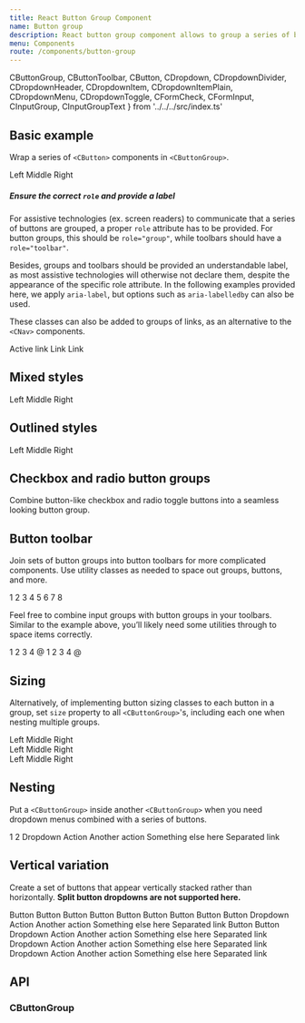 ```yaml
---
title: React Button Group Component
name: Button group
description: React button group component allows to group a series of buttons and power them with JavaScript.
menu: Components
route: /components/button-group
---
```


  CButtonGroup,
  CButtonToolbar,
  CButton,
  CDropdown,
  CDropdownDivider,
  CDropdownHeader,
  CDropdownItem,
  CDropdownItemPlain,
  CDropdownMenu,
  CDropdownToggle,
  CFormCheck,
  CFormInput,
  CInputGroup,
  CInputGroupText
} from '../../../src/index.ts'

## Basic example

Wrap a series of `<CButton>` components in `<CButtonGroup>`. 

<Playground>
  <CButtonGroup role="group" aria-label="Basic example">
    <CButton color="primary">Left</CButton>
    <CButton color="primary">Middle</CButton>
    <CButton color="primary">Right</CButton>
  </CButtonGroup>
</Playground>

##### Ensure the correct `role` and provide a label

For assistive technologies (ex. screen readers) to communicate that a series of buttons are grouped, a proper `role` attribute has to be provided. For button groups, this should be `role="group"`, while toolbars should have a `role="toolbar"`.

Besides, groups and toolbars should be provided an understandable label, as most assistive technologies will otherwise not declare them, despite the appearance of the specific role attribute. In the following examples provided here, we apply `aria-label`, but options such as `aria-labelledby` can also be used.

These classes can also be added to groups of links, as an alternative to the `<CNav>` components.

<Playground>
  <CButtonGroup>
    <CButton href="#" color="primary" active>Active link</CButton>
    <CButton href="#" color="primary">Link</CButton>
    <CButton href="#" color="primary">Link</CButton>
  </CButtonGroup>
</Playground>

## Mixed styles

<Playground>
  <CButtonGroup role="group" aria-label="Basic mixed styles example">
    <CButton color="danger">Left</CButton>
    <CButton color="warning">Middle</CButton>
    <CButton color="success">Right</CButton>
  </CButtonGroup>
</Playground>

## Outlined styles

<Playground>
  <CButtonGroup role="group" aria-label="Basic outlined example">
    <CButton color="primary" variant="outline">Left</CButton>
    <CButton color="primary" variant="outline">Middle</CButton>
    <CButton color="primary" variant="outline">Right</CButton>
  </CButtonGroup>
</Playground>

## Checkbox and radio button groups

Combine button-like checkbox and radio toggle buttons into a seamless looking button group.

<Playground>
  <CButtonGroup role="group" aria-label="Basic checkbox toggle button group">
    <CFormCheck button buttonVariant="outline" id="btncheck1" autoComplete="off" label="Checkbox 1"/>
    <CFormCheck button buttonVariant="outline" id="btncheck2" autoComplete="off" label="Checkbox 2"/>
    <CFormCheck button buttonVariant="outline" id="btncheck3" autoComplete="off" label="Checkbox 3"/>
  </CButtonGroup>
</Playground>

<Playground>
  <CButtonGroup role="group" aria-label="Basic checkbox toggle button group">
    <CFormCheck type="radio" button buttonVariant="outline" name="btnradio" id="btnradio1" autoComplete="off" label="Radio 1"/>
    <CFormCheck type="radio" button buttonVariant="outline" name="btnradio" id="btnradio2" autoComplete="off" label="Radio 2"/>
    <CFormCheck type="radio" button buttonVariant="outline" name="btnradio" id="btnradio3" autoComplete="off" label="Radio 3"/>
  </CButtonGroup>
</Playground>

## Button toolbar

Join sets of button groups into button toolbars for more complicated components. Use utility classes as needed to space out groups, buttons, and more.

<Playground>
  <CButtonToolbar role="group" aria-label="Toolbar with button groups">
    <CButtonGroup className="me-2" role="group" aria-label="First group">
      <CButton color="primary">1</CButton>
      <CButton color="primary">2</CButton>
      <CButton color="primary">3</CButton>
      <CButton color="primary">4</CButton>
    </CButtonGroup>
    <CButtonGroup className="me-2" role="group" aria-label="Second group">
      <CButton color="secondary">5</CButton>
      <CButton color="secondary">6</CButton>
      <CButton color="secondary">7</CButton>
    </CButtonGroup>
    <CButtonGroup className="me-2" role="group" aria-label="Third group">
      <CButton color="info">8</CButton>
    </CButtonGroup>
  </CButtonToolbar>
</Playground>

Feel free to combine input groups with button groups in your toolbars. Similar to the example above, you’ll likely need some utilities through to space items correctly.

<Playground>
  <CButtonToolbar className="mb-3" role="group" aria-label="Toolbar with button groups">
    <CButtonGroup className="me-2" role="group" aria-label="First group">
      <CButton color="secondary" variant="outline">1</CButton>
      <CButton color="secondary" variant="outline">2</CButton>
      <CButton color="secondary" variant="outline">3</CButton>
      <CButton color="secondary" variant="outline">4</CButton>
    </CButtonGroup>
    <CInputGroup>
      <CInputGroupText>@</CInputGroupText>
      <CFormInput placeholder="Input group example" aria-label="Input group example" aria-describedby="btnGroupAddon"/>
    </CInputGroup>
  </CButtonToolbar>
  <CButtonToolbar className="justify-content-between" role="group" aria-label="Toolbar with button groups">
    <CButtonGroup className="me-2" role="group" aria-label="First group">
      <CButton color="secondary" variant="outline">1</CButton>
      <CButton color="secondary" variant="outline">2</CButton>
      <CButton color="secondary" variant="outline">3</CButton>
      <CButton color="secondary" variant="outline">4</CButton>
    </CButtonGroup>
    <CInputGroup>
      <CInputGroupText>@</CInputGroupText>
      <CFormInput placeholder="Input group example" aria-label="Input group example" aria-describedby="btnGroupAddon"/>
    </CInputGroup>
  </CButtonToolbar>
</Playground>

## Sizing

Alternatively, of implementing button sizing classes to each button in a group, set `size` property to all `<CButtonGroup>`'s, including each one when nesting multiple groups.

<Playground>
  <CButtonGroup size="lg" role="group" aria-label="Large button group">
    <CButton color="dark" variant="outline">Left</CButton>
    <CButton color="dark" variant="outline">Middle</CButton>
    <CButton color="dark" variant="outline">Right</CButton>
  </CButtonGroup>
  <br/>
  <CButtonGroup role="group" aria-label="Default button group">
    <CButton color="dark" variant="outline">Left</CButton>
    <CButton color="dark" variant="outline">Middle</CButton>
    <CButton color="dark" variant="outline">Right</CButton>
  </CButtonGroup>
  <br/>
  <CButtonGroup size="sm" role="group" aria-label="Small button group">
    <CButton color="dark" variant="outline">Left</CButton>
    <CButton color="dark" variant="outline">Middle</CButton>
    <CButton color="dark" variant="outline">Right</CButton>
  </CButtonGroup>
</Playground>

## Nesting

Put a `<CButtonGroup>` inside another `<CButtonGroup>` when you need dropdown menus combined with a series of buttons.

<Playground>
  <CButtonGroup role="group" aria-label="Button group with nested dropdown">
    <CButton color="primary">1</CButton>
    <CButton color="primary">2</CButton>
    <CDropdown variant="btn-group">
      <CDropdownToggle color="primary">Dropdown</CDropdownToggle>
      <CDropdownMenu>
        <CDropdownItem href="#">Action</CDropdownItem>
        <CDropdownItem href="#">Another action</CDropdownItem>
        <CDropdownItem href="#">Something else here</CDropdownItem>
        <CDropdownDivider/>
        <CDropdownItem href="#">Separated link</CDropdownItem>
      </CDropdownMenu>
    </CDropdown>
  </CButtonGroup>
</Playground>

## Vertical variation

Create a set of buttons that appear vertically stacked rather than horizontally. **Split button dropdowns are not supported here.**

<Playground>
  <CButtonGroup vertical role="group" aria-label="Vertical button group">
    <CButton color="dark">Button</CButton>
    <CButton color="dark">Button</CButton>
    <CButton color="dark">Button</CButton>
    <CButton color="dark">Button</CButton>
    <CButton color="dark">Button</CButton>
    <CButton color="dark">Button</CButton>
    <CButton color="dark">Button</CButton>
  </CButtonGroup>
</Playground>

<Playground>
  <CButtonGroup vertical role="group" aria-label="Vertical button group">
    <CButton color="primary">Button</CButton>
    <CButton color="primary">Button</CButton>
    <CDropdown variant="btn-group">
      <CDropdownToggle color="primary">Dropdown</CDropdownToggle>
      <CDropdownMenu>
        <CDropdownItem href="#">Action</CDropdownItem>
        <CDropdownItem href="#">Another action</CDropdownItem>
        <CDropdownItem href="#">Something else here</CDropdownItem>
        <CDropdownDivider/>
        <CDropdownItem href="#">Separated link</CDropdownItem>
      </CDropdownMenu>
    </CDropdown>
    <CButton color="primary">Button</CButton>
    <CButton color="primary">Button</CButton>
    <CDropdown variant="btn-group">
      <CDropdownToggle color="primary">Dropdown</CDropdownToggle>
      <CDropdownMenu>
        <CDropdownItem href="#">Action</CDropdownItem>
        <CDropdownItem href="#">Another action</CDropdownItem>
        <CDropdownItem href="#">Something else here</CDropdownItem>
        <CDropdownDivider/>
        <CDropdownItem href="#">Separated link</CDropdownItem>
      </CDropdownMenu>
    </CDropdown>
    <CDropdown variant="btn-group">
      <CDropdownToggle color="primary">Dropdown</CDropdownToggle>
      <CDropdownMenu>
        <CDropdownItem href="#">Action</CDropdownItem>
        <CDropdownItem href="#">Another action</CDropdownItem>
        <CDropdownItem href="#">Something else here</CDropdownItem>
        <CDropdownDivider/>
        <CDropdownItem href="#">Separated link</CDropdownItem>
      </CDropdownMenu>
    </CDropdown>
    <CDropdown variant="btn-group">
      <CDropdownToggle color="primary">Dropdown</CDropdownToggle>
      <CDropdownMenu>
        <CDropdownItem href="#">Action</CDropdownItem>
        <CDropdownItem href="#">Another action</CDropdownItem>
        <CDropdownItem href="#">Something else here</CDropdownItem>
        <CDropdownDivider/>
        <CDropdownItem href="#">Separated link</CDropdownItem>
      </CDropdownMenu>
    </CDropdown>
  </CButtonGroup>
</Playground>

<Playground>
  <CButtonGroup vertical role="group" aria-label="Vertical button group">
    <CFormCheck type="radio" button buttonColor="danger" buttonVariant="outline" name="vbtnradio" id="vbtnradio1" autoComplete="off" label="Radio 1" defaultChecked/>
    <CFormCheck type="radio" button buttonColor="danger" buttonVariant="outline" name="vbtnradio" id="vbtnradio2" autoComplete="off" label="Radio 2"/>
    <CFormCheck type="radio" button buttonColor="danger" buttonVariant="outline" name="vbtnradio" id="vbtnradio3" autoComplete="off" label="Radio 3"/>
  </CButtonGroup>
</Playground>

## API

### CButtonGroup

<Props of={CButtonGroup} />